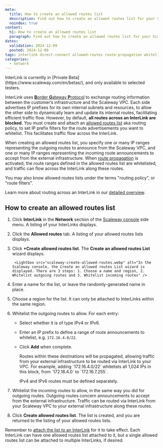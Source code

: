 ```yaml
---
meta:
  title: How to create an allowed routes list
  description: Find out how to create an allowed routes list for your Scaleway InterLink. Whitelist incoming and outgoing route announcements, so that traffic can flow securely over your InterLink.
  noindex: true
content:
  h1: How to create an allowed routes list
  paragraph: Find out how to create an allowed routes list for your Scaleway InterLink. Whitelist incoming and outgoing route announcements, so that traffic can flow securely over your InterLink.
dates:
  validation: 2024-12-09
  posted: 2024-12-09
tags: interlink direct-connect allowed-routes route-propagation whitelist range IP announcements BGP
categories:
  - network
---
```


<Message type="important">
InterLink is currently in [Private Beta](https://www.scaleway.com/en/betas/), and only available to selected testers.
</Message>

InterLink uses [**B**order **G**ateway **P**rotocol](/interlink/concepts/#border-gateway-protocol-bgp) to exchange routing information between the customer’s infrastructure and the Scaleway VPC. Each side advertises IP prefixes for its own internal subnets and resources, to allow the other side to dynamically learn and update its internal routes, facilitating efficient traffic flow. However, by default, **all routes across an InterLink are blocked**. You must create and attach an [allowed routes list](/interlink/concepts/#allowed-routes-list) aka routing policy, to set IP prefix filters for the route advertisements you want to whitelist. This facilitates traffic flow across the InterLink.

When creating an allowed routes list, you specify one or many IP ranges representing the outgoing routes to announce from the Scaleway VPC, and one or many IP ranges representing the incoming route announcements to accept from the external infrastructure. When [route propagation](#route-propagation) is activated, the route ranges defined in the allowed routes list are whitelisted, and traffic can flow across the InterLink along these routes.

You may also know allowed routes lists under the terms "routing policy", or "route filters".

Learn more about routing across an InterLink in our [detailed overview](/interlink/reference-content/overview/#routing-across-an-interLink).

## How to create an allowed routes list

1. Click **InterLink** in the **Network** section of the [Scaleway console](https://console.scaleway.com) side menu. A listing of your InterLinks displays.

2. Click the **Allowed routes** tab. A listing of your allowed routes lists displays.

3. Click **+Create allowed routes list**. The **Create an allowed routes List** wizard displays.

        <Lightbox src="scaleway-create-allowed-routes.webp" alt="In the Scaleway console, the Create an allowed routes List wizard is displayed. There are 3 steps: 1. Choose a name and region, 2. Whitelist outgoing routes and 3. Whitelist incoming routes" />

4. Enter a name for the list, or leave the randomly-generated name in place. 

5. Choose a region for the list. It can only be attached to InterLinks within the same region.

6. Whitelist the outgoing routes to allow. For each entry:
    - Select whether it is of type IPv4 or IPv6.
    - Enter an IP prefix to define a range of route announcements to whitelist, e.g.  `172.16.4.0/22`. 
    - Click **Add** when complete.

        <Message type="tip">
        Routes within these destinations will be propagated, allowing traffic from your external infrastructure to be routed via InterLink to your VPC. For example, adding `172.16.4.0/22` whitelists all 1,024 IPs in this block, from `172.16.4.0` to `172.16.7.255`.

        IPv4 and IPv6 routes must be defined separately.
        </Message>

7. Whitelist the incoming routes to allow, in the same way you did for outgoing routes. Outgoing routes concern announcements to accept from the external infrastructure. Traffic can be routed via InterLink from your Scaleway VPC to your external infrastructure along these routes.

8. Click **Create allowed routes list**.
The list is created, and you are returned to the listing of your allowed routes lists.

Remember to [attach the list to an InterLink](/interlink/how-to/configure-interlink/#how-to-attach-an-allowed-routes-list) for it to take effect.  Each InterLink can have one allowed routes list attached to it, but a single allowed routes list can be attached to multiple InterLinks, if desired.